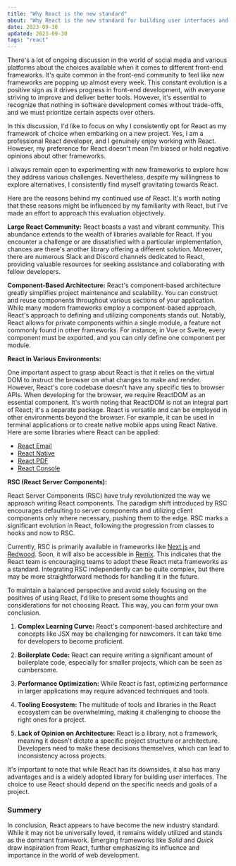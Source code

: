 ```yaml
---
title: "Why React is the new standard"
about: "Why React is the new standard for building user interfaces and why I consistently opt for React as my framework of choice when embarking on a new project."
date: 2023-09-30
updated: 2023-09-30
tags: "react"
---
```


There's a lot of ongoing discussion in the world of social media and various platforms about the choices available when it comes to different front-end frameworks. It's quite common in the front-end community to feel like new frameworks are popping up almost every week. This constant evolution is a positive sign as it drives progress in front-end development, with everyone striving to improve and deliver better tools. However, it's essential to recognize that nothing in software development comes without trade-offs, and we must prioritize certain aspects over others.

In this discussion, I'd like to focus on why I consistently opt for React as my framework of choice when embarking on a new project. Yes, I am a professional React developer, and I genuinely enjoy working with React. However, my preference for React doesn't mean I'm biased or hold negative opinions about other frameworks.

I always remain open to experimenting with new frameworks to explore how they address various challenges. Nevertheless, despite my willingness to explore alternatives, I consistently find myself gravitating towards React.

Here are the reasons behind my continued use of React. It's worth noting that these reasons might be influenced by my familiarity with React, but I've made an effort to approach this evaluation objectively.

**Large React Community:** React boasts a vast and vibrant community. This abundance extends to the wealth of libraries available for React. If you encounter a challenge or are dissatisfied with a particular implementation, chances are there's another library offering a different solution. Moreover, there are numerous Slack and Discord channels dedicated to React, providing valuable resources for seeking assistance and collaborating with fellow developers.

**Component-Based Architecture:** React's component-based architecture greatly simplifies project maintenance and scalability. You can construct and reuse components throughout various sections of your application. While many modern frameworks employ a component-based approach, React's approach to defining and utilizing components stands out. Notably, React allows for private components within a single module, a feature not commonly found in other frameworks. For instance, in Vue or Svelte, every component must be exported, and you can only define one component per module.

**React in Various Environments:**

One important aspect to grasp about React is that it relies on the virtual DOM to instruct the browser on what changes to make and render. However, React's core codebase doesn't have any specific ties to browser APIs. When developing for the browser, we require ReactDOM as an essential component. It's worth noting that ReactDOM is not an integral part of React; it's a separate package. React is versatile and can be employed in other environments beyond the browser. For example, it can be used in terminal applications or to create native mobile apps using React Native. Here are some libraries where React can be applied:

- [React Email](https://react.email/)
- [React Native](https://reactnative.dev/)
- [React PDF](https://react-pdf.org/)
- [React Console](https://github.com/linuswillner/react-console-emulator#readme)

**RSC (React Server Components):**

React Server Components (RSC) have truly revolutionized the way we approach writing React components. The paradigm shift introduced by RSC encourages defaulting to server components and utilizing client components only where necessary, pushing them to the edge. RSC marks a significant evolution in React, following the progression from classes to hooks and now to RSC.

Currently, RSC is primarily available in frameworks like [Next.js](https://nextjs.org/) and [Redwood](https://redwoodjs.com/). Soon, it will also be accessible in [Remix](https://remix.run/). This indicates that the React team is encouraging teams to adopt these React meta frameworks as a standard. Integrating RSC independently can be quite complex, but there may be more straightforward methods for handling it in the future.

To maintain a balanced perspective and avoid solely focusing on the positives of using React, I'd like to present some thoughts and considerations for not choosing React. This way, you can form your own conclusion.

1. **Complex Learning Curve:** React's component-based architecture and concepts like JSX may be challenging for newcomers. It can take time for developers to become proficient.

2. **Boilerplate Code:** React can require writing a significant amount of boilerplate code, especially for smaller projects, which can be seen as cumbersome.

3. **Performance Optimization:** While React is fast, optimizing performance in larger applications may require advanced techniques and tools.

4. **Tooling Ecosystem:** The multitude of tools and libraries in the React ecosystem can be overwhelming, making it challenging to choose the right ones for a project.

5. **Lack of Opinion on Architecture:** React is a library, not a framework, meaning it doesn't dictate a specific project structure or architecture. Developers need to make these decisions themselves, which can lead to inconsistency across projects.

It's important to note that while React has its downsides, it also has many advantages and is a widely adopted library for building user interfaces. The choice to use React should depend on the specific needs and goals of a project.

### Summery

In conclusion, React appears to have become the new industry standard.
While it may not be universally loved, it remains widely utilized and stands as the dominant framework.
Emerging frameworks like _Solid_ and _Quick_ draw inspiration from React, further emphasizing its influence and importance in the world of web development.
